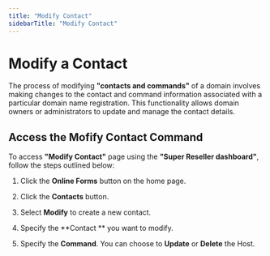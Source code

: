 ```yaml
---
title: "Modify Contact"
sidebarTitle: "Modify Contact"
---
```


# Modify a Contact

The process of modifying **"contacts and commands"** of a domain involves making changes to the contact and command information associated with a particular domain name registration. This functionality allows domain owners or administrators to update and manage the contact details.


## Access the Mofify Contact Command
To access **"Modify Contact"** page using the **"Super Reseller dashboard"**, follow the steps outlined below:

1. Click the **Online Forms** button on the home page.

2. Click the **Contacts** button.

3. Select **Modify** to create a new contact.

4. Specify the **Contact ** you want to modify.

5. Specify the **Command**. You can choose to **Update** or **Delete** the Host.